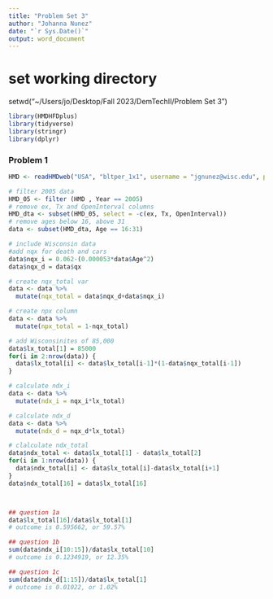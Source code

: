 ```yaml
---
title: "Problem Set 3"
author: "Johanna Nunez"
date: "`r Sys.Date()`"
output: word_document
---
```

# set working directory
setwd("~/Users/jo/Desktop/Fall 2023/DemTechII/Problem Set 3")

```r
library(HMDHFDplus)
library(tidyverse)
library(stringr)
library(dplyr)
```

### Problem 1

```r
HMD <- readHMDweb("USA", "bltper_1x1", username = "jgnunez@wisc.edu", password = "Password23!")

# filter 2005 data
HMD_05 <- filter (HMD , Year == 2005)
# remove ex, Tx and OpenInterval columns
HMD_dta <- subset(HMD_05, select = -c(ex, Tx, OpenInterval))
# remove ages below 16, above 31
data <- subset(HMD_dta, Age == 16:31)

# include Wisconsin data
#add nqx for death and cars
data$nqx_i = 0.062-(0.000053*data$Age^2)
data$nqx_d = data$qx

# create nqx_total var
data <- data %>%
  mutate(nqx_total = data$nqx_d+data$nqx_i)

# create npx column
data <- data %>%
  mutate(npx_total = 1-nqx_total)

# add Wisconsinites of 85,000
data$lx_total[1] = 85000
for(i in 2:nrow(data)) {
  data$lx_total[i] <- data$lx_total[i-1]*(1-data$nqx_total[i-1])
}

# calculate ndx_i
data <- data %>%
  mutate(ndx_i = nqx_i*lx_total)

# calculate ndx_d
data <- data %>%
  mutate(ndx_d = nqx_d*lx_total)

# clalculate ndx_total
data$ndx_total <- data$lx_total[1] - data$lx_total[2]
for(i in 1:nrow(data)) {
  data$ndx_total[i] <- data$lx_total[i]-data$lx_total[i+1]
}
data$ndx_total[16] = data$lx_total[16]



## question 1a
data$lx_total[16]/data$lx_total[1]
# outcome is 0.595662, or 59.57%

## question 1b
sum(data$ndx_i[10:15])/data$lx_total[10]
# outcome is 0.1234919, or 12.35%

## question 1c
sum(data$ndx_d[1:15])/data$lx_total[1]
# outcome is 0.01022, or 1.02%

```